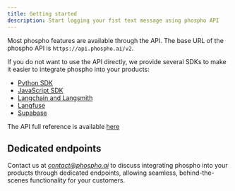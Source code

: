 ```yaml
---
title: Getting started
description: Start logging your fist text message using phospho API
---
```


Most phospho features are available through the API. The base URL of the phospho API is `https://api.phospho.ai/v2`.

If you do not want to use the API directly, we provide several SDKs to make it easier to integrate phospho into your products:

- [Python SDK](/integrations/python/logging)
- [JavaScript SDK](/integrations/javascript/logging)
- [Langchain and Langsmith](/integrations/langchain)
- [Langfuse](/import-data/import-langfuse)
- [Supabase](/integrations/supabase)

The API full reference is available [here](https://api.phospho.ai/v2/redoc)

## Dedicated endpoints

Contact us at *contact@phospho.ai* to discuss integrating phospho into your products through dedicated endpoints, allowing seamless, behind-the-scenes functionality for your customers.
